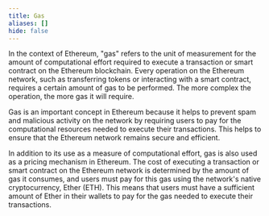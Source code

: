 ```yaml
---
title: Gas
aliases: []
hide: false
---
```




In the context of Ethereum, "gas" refers to the unit of measurement for the amount of computational effort required to execute a transaction or smart contract on the Ethereum blockchain. Every operation on the Ethereum network, such as transferring tokens or interacting with a smart contract, requires a certain amount of gas to be performed. The more complex the operation, the more gas it will require.

Gas is an important concept in Ethereum because it helps to prevent spam and malicious activity on the network by requiring users to pay for the computational resources needed to execute their transactions. This helps to ensure that the Ethereum network remains secure and efficient.

In addition to its use as a measure of computational effort, gas is also used as a pricing mechanism in Ethereum. The cost of executing a transaction or smart contract on the Ethereum network is determined by the amount of gas it consumes, and users must pay for this gas using the network's native cryptocurrency, Ether (ETH). This means that users must have a sufficient amount of Ether in their wallets to pay for the gas needed to execute their transactions.
